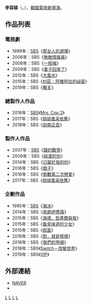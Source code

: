 {{blpunsourced|time=2016-08-29T00:26:02+00:00}}
{{藝人
| 姓名     = 李容碩
| 類型     = 導演
| 圖片     = 이용석ep.jpg
| 圖片尺寸 = 
| 圖片簡介 = 
| 原名     =  
| 外文名   = 이용석
| 外文     = ko
| 羅馬拼音 = Lee Young Suk
| 英文名   = 
| 綽號     = 
| 其他藝名 = 
| 國籍     = {{ROK}}
| 民族     = 
| 籍貫     = 
| 出生日期 = {{Birth date and age|1969|4|26}}
| 出生地點 = 
| 職業     = [[導演|導演]]
| 語言     = [[韓語|韓語]]
| 教育程度 = [[高麗大學|高麗大學]]新聞學學士學位
| 配偶     = 
| 出身地   = 
| 出道作   = 
| 出道日期 = 1999年
| 代表作   = 
| 活躍年代 = 
| 經紀公司 = [[SBS_(韓國)|SBS]]
}}

'''李容碩'''（{{lang-ko|'''이용석'''}}，{{bd|1969年|4月26日}}），[[韓國|韓國]][[電視劇|電視劇]][[導演|導演]]。

== 作品列表 ==
=== 電視劇 ===
*1999年：[[SBS_(韓國)|SBS]]《[[那女人的選擇|那女人的選擇]]》
*2006年：SBS《[[無敵情報員|無敵情報員]]》
*2008年：SBS《[[一枝梅|一枝梅]]》
*2009年：SBS《[[妻子回來了|妻子回來了]]》
*2012年：SBS《[[大風水|大風水]]》
*2015年：SBS《[[村莊：阿雉阿拉的祕密|村莊：阿雉阿拉的祕密]]》
*2019年：SBS《[[獬豸_(電視劇)|獬豸]]》

===總製作人作品 ===
*2016年：[[SBS_(韓國)|SBS]]《[[Mrs._Cop_2|Mrs. Cop 2]]》
*2017年：SBS《[[姐姐風采依舊|姐姐風采依舊]]》
*2018年：SBS《[[訓南正音|訓南正音]]》

===製作人作品 ===
*2007年：[[SBS_(韓國)|SBS]]《[[錢的戰爭|錢的戰爭]]》
*2009年：SBS《[[純潔的你|純潔的你]]》
*2014年：SBS《[[只屬於我的你|只屬於我的你]]》
*2016年：SBS《[[戲子_(電視劇)|戲子]]》
*2016年：SBS《[[倒數第二次戀愛_(韓國電視劇)|倒數第二次戀愛]]》
*2017年：SBS《[[姐姐風采依舊|姐姐風采依舊]]》

===企劃作品 ===
*1995年：[[SBS_(韓國)|SBS]]《[[海冰_(電視劇)|海冰]]》
*2014年：SBS《[[奔跑吧薔薇|奔跑吧薔薇]]》
*2015年：SBS《[[海德、哲基爾與我|海德、哲基爾與我]]》
*2015年：SBS《[[看見味道的少女|看見味道的少女]]》
*2015年：SBS《[[假面_(電視劇)|假面]]》
*2016年：SBS《[[對，就是那樣|對，就是那樣]]》
*2016年：SBS《[[我們的甲順|我們的甲順]]》
*2018年：SBS《[[Switch－改變世界|Switch－改變世界]]》
*2019年：SBS《[[VIP_(韓國電視劇)|VIP]]》

== 外部連結 ==
*[http://people.search.naver.com/search.naver?where=nexearch&query=%EC%9D%B4%EC%9A%A9%EC%84%9D&sm=tab_etc&ie=utf8&key=PeopleService&os=183448 NAVER]{{ko}}
*{{Twitter|yongpd}}


[[Category:韓國導演|L]]
[[Category:韓國電視劇導演|L]]
[[Category:高麗大學校友|L]]
[[Category:李姓|L]]